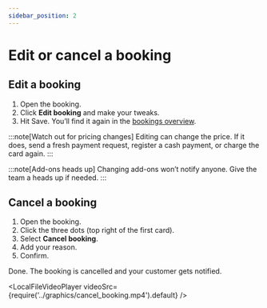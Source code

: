 ```yaml
---
sidebar_position: 2
---
```



# Edit or cancel a booking

## Edit a booking

1. Open the booking.
2. Click **Edit booking** and make your tweaks.
3. Hit Save. You’ll find it again in the [bookings overview](https://dashboard.letsbook.app/bookings).

:::note[Watch out for pricing changes]
Editing can change the price. If it does, send a fresh payment request, register a cash payment, or charge the card again.
:::

:::note[Add-ons heads up]
Changing add-ons won’t notify anyone. Give the team a heads up if needed.
:::

## Cancel a booking

1. Open the booking.
2. Click the three dots (top right of the first card).
3. Select **Cancel booking**.
4. Add your reason.
5. Confirm.

Done. The booking is cancelled and your customer gets notified.

<LocalFileVideoPlayer
    videoSrc={require('../graphics/cancel_booking.mp4').default}
/>
